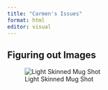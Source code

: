 ```yaml
---
title: "Carmen's Issues"
format: html
editor: visual
---
```


## Figuring out Images

![Light Skinned Mug Shot](https://raw.githubusercontent.com/jvanster/Psych_495_SP23/main/001-1%20Small.jpeg)


